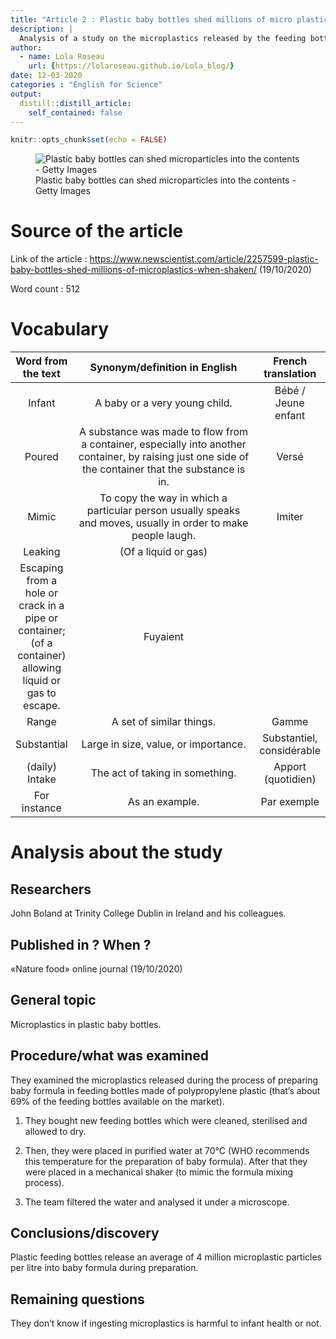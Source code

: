 ```yaml
---
title: "Article 2 : Plastic baby bottles shed millions of micro plastics when shaken"
description: |
  Analysis of a study on the microplastics released by the feeding bottles.
author:
  - name: Lola Roseau
    url: {https://lolaroseau.github.io/Lola_blog/}
date: 12-03-2020
categories : "English for Science"
output:
  distill::distill_article:
    self_contained: false
---
```


```r
knitr::opts_chunk$set(echo = FALSE)
```

![Plastic baby bottles can shed microparticles into the contents - Getty Images](images/biberon-bebe.jpg)

# Source of the article

Link of the article : <https://www.newscientist.com/article/2257599-plastic-baby-bottles-shed-millions-of-microplastics-when-shaken/> (19/10/2020)

Word count : 512

# Vocabulary

| Word from the text |                                                             Synonym/definition in English                                                             |    French translation     |
| :----------------: | :---------------------------------------------------------------------------------------------------------------------------------------------------: | :-----------------------: |
|       Infant       |                                                             A baby or a very young child.                                                             |    Bébé / Jeune enfant    |
|       Poured       | A substance was made to flow from a container, especially into another container, by raising just one side of the container that the substance is in. |           Versé           |
|       Mimic        |                     To copy the way in which a particular person usually speaks and moves, usually in order to make people laugh.                     |          Imiter           |
|      Leaking       |            (Of a liquid or gas) 
Escaping from a hole or crack in a pipe or container; (of a container) allowing liquid or gas to escape.             |         Fuyaient          |
|       Range        |                                                               A set of similar things.                                                                |           Gamme           |
|    Substantial     |                                                         Large in size, value, or importance.                                                          | Substantiel, considérable |
|   (daily) Intake   |                                                            The act of taking in something.                                                            |    Apport (quotidien)     |
|    For instance    |                                                                    As an example.                                                                     |        Par exemple        |

# Analysis about the study

## Researchers

John Boland at Trinity College Dublin in Ireland and his colleagues.

## Published in ? When ?

«Nature food» online journal (19/10/2020)

## General topic

Microplastics in plastic baby bottles.

## Procedure/what was examined

They examined the microplastics released during the process of preparing baby formula in feeding bottles made of polypropylene plastic (that’s about 69% of the feeding bottles available on the market).

1. They bought new feeding bottles which were cleaned, sterilised and allowed to dry.

2. Then, they were placed in purified water at 70°C (WHO recommends this temperature for the preparation of baby formula). After that they were placed in a mechanical shaker (to mimic the formula mixing process).

3. The team filtered the water and analysed it under a microscope.

## Conclusions/discovery

Plastic feeding bottles release an average of 4 million microplastic particles per litre into baby formula during preparation.

## Remaining questions 

They don’t know if ingesting microplastics is harmful to infant health or not.

